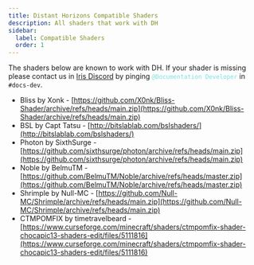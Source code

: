 ```yaml
---
title: Distant Horizons Compatible Shaders 
description: All shaders that work with DH
sidebar:
  label: Compatible Shaders
  order: 1
---
```


The shaders below are known to work with DH. If your shader is missing please contact us in [Iris Discord](https://discord.com/invite/jQJnav2jPu) by pinging <span style="color:#7ce0e0">`@Documentation Developer`</span> in `#docs-dev`.

- Bliss by Xonk - [https://github.com/X0nk/Bliss-Shader/archive/refs/heads/main.zip](https://github.com/X0nk/Bliss-Shader/archive/refs/heads/main.zip)
- BSL by Capt Tatsu - [http://bitslablab.com/bslshaders/](http://bitslablab.com/bslshaders/)
- Photon by SixthSurge - [https://github.com/sixthsurge/photon/archive/refs/heads/main.zip](https://github.com/sixthsurge/photon/archive/refs/heads/main.zip)
- Noble by BelmuTM - [https://github.com/BelmuTM/Noble/archive/refs/heads/master.zip](https://github.com/BelmuTM/Noble/archive/refs/heads/master.zip)
- Shrimple by Null-MC - [https://github.com/Null-MC/Shrimple/archive/refs/heads/main.zip](https://github.com/Null-MC/Shrimple/archive/refs/heads/main.zip)
- CTMPOMFIX by timetravelbeard - [https://www.curseforge.com/minecraft/shaders/ctmpomfix-shader-chocapic13-shaders-edit/files/5111816](https://www.curseforge.com/minecraft/shaders/ctmpomfix-shader-chocapic13-shaders-edit/files/5111816)
